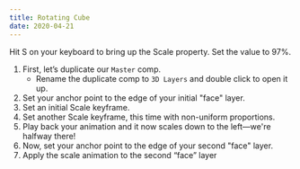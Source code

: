 ```yaml
---
title: Rotating Cube
date: 2020-04-21
---
```


Hit <Key>S</Key> on your keyboard to bring up the <Prop variant="ae">Scale</Prop> property. Set the value to <Value variant="ae">97%</Value>.

1. First, let’s duplicate our `Master` comp.
   - Rename the duplicate comp to `3D Layers` and double click to open it up.
2. Set your anchor point to the edge of your initial "face" layer.
3. Set an initial Scale keyframe.
4. Set another Scale keyframe, this time with non-uniform proportions.
5. Play back your animation and it now scales down to the left—we're halfway there!
6. Now, set your anchor point to the edge of your second "face" layer.
7. Apply the scale animation to the second “face” layer
